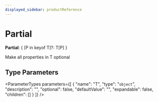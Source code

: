 ```yaml
---
displayed_sidebar: productReference
---
```



# Partial

 **Partial**: &#123; [P in keyof T]?: T[P] &#125;

Make all properties in T optional

## Type Parameters

<ParameterTypes parameters={[
  {
    "name": "T",
    "type": "`object`",
    "description": "",
    "optional": false,
    "defaultValue": "",
    "expandable": false,
    "children": []
  }
]} />
